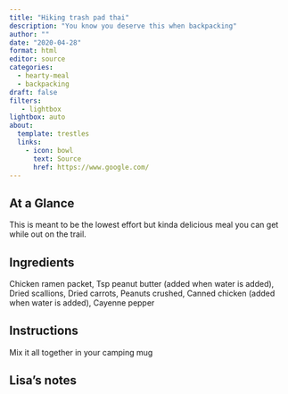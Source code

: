 ```yaml
---
title: "Hiking trash pad thai"
description: "You know you deserve this when backpacking"
author: ""
date: "2020-04-28"
format: html
editor: source
categories:
  - hearty-meal
  - backpacking
draft: false
filters:
   - lightbox
lightbox: auto
about:
  template: trestles
  links:
    - icon: bowl
      text: Source
      href: https://www.google.com/
---
```


## At a Glance

This is meant to be the lowest effort but kinda delicious meal you can get while out on the trail. 

## Ingredients

Chicken ramen packet,
Tsp peanut butter (added when water is added),
Dried scallions,
Dried carrots,
Peanuts crushed,
Canned chicken (added when water is added),
Cayenne pepper

## Instructions

Mix it all together in your camping mug

## Lisa's notes


